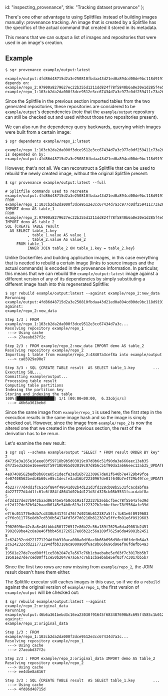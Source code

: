   id: "inspecting_provenance",
  title: "Tracking dataset provenance"
};

There's one other advantage to using Splitfiles instead of building
images manually: provenance tracking. An image that is created by a
Splitfile has the specifics of the actual command that created it stored
in its metadata.

This means that we can output a list of images and repositories that
were used in an image's creation.

## Example

```
$ sgr provenance example/output:latest

example/output:4fd86d48715d2a3e250810fbdaa43d21ed0a894cd00de9bc118d9191e6294741 depends on:
example/repo_2:97900a8279627ec22b355d1211dd824f78f5840b6a0e30e1d285f4e5c6120016
example/repo_1:103cb2da2da000f3dce9512e3cc67434d7a3c977c0df259411c73a2687244706
```

Since the Splitfile in the previous section imported tables from the two
generated repositories, these repositories are considered to be
`example/output`'s dependencies (note that the `example/output`
repository can still be checked out and used without those two
repositories present).

We can also run the dependency query backwards, querying which images were built from
a certain image:

```
$ sgr dependents example/repo_1:latest

example/repo_1:103cb2da2da000f3dce9512e3cc67434d7a3c977c0df259411c73a2687244706 is depended on by:
example/output:4fd86d48715d2a3e250810fbdaa43d21ed0a894cd00de9bc118d9191e6294741
```

However, that's not all. We can reconstruct a Splitfile that can be
used to rebuild the newly created image, without the original Splitfile
present:

```
$ sgr provenance example/output:latest --full

# Splitfile commands used to recreate example/output:4fd86d48715d2a3e250810fbdaa43d21ed0a894cd00de9bc118d9191e6294741
FROM example/repo_1:103cb2da2da000f3dce9512e3cc67434d7a3c977c0df259411c73a2687244706 IMPORT demo AS table_1
FROM example/repo_2:97900a8279627ec22b355d1211dd824f78f5840b6a0e30e1d285f4e5c6120016 IMPORT demo AS table_2
SQL {CREATE TABLE result
  AS SELECT table_1.key
          , table_1.value AS value_1
          , table_2.value AS value_2
     FROM table_1
          INNER JOIN table_2 ON table_1.key = table_2.key}
```

Unlike Dockerfiles and building application images, in this case
everything that is needed to rebuild a certain image (links to source
images and the actual commands) is encoded in the provenance
information. In particular, this means that we can rebuild the
`example/output:latest` image against a different version of any of its
dependencies by simply substituting a different image hash into this
regenerated Splitfile:

```
$ sgr rebuild example/output:latest --against example/repo_2:new_data
Rerunning example/output:4fd86d48715d2a3e250810fbdaa43d21ed0a894cd00de9bc118d9191e6294741 against:
example/repo_2:new_data

Step 1/3 : FROM example/repo_1:103cb2da2da000f3dce9512e3cc67434d7a3c...
Resolving repository example/repo_1
 ---> Using cache
 ---> 27aeabd37f2c

Step 2/3 : FROM example/repo_2:new_data IMPORT demo AS table_2
Resolving repository example/repo_2
Importing 1 table from example/repo_2:48407a3cef8a into example/output
 ---> ca85929a90e7

Step 3/3 : SQL {CREATE TABLE result  AS SELECT table_1.key        ...
Executing SQL...
Committing example/output...
Processing table result
Computing table partitions
Indexing the partition key
Storing and indexing the table
100%|█████████████████| 1/1 [00:00<00:00,  6.33objs/s]
 ---> 46b6a361bebd
```

Since the same image from `example/repo_1` is used here, the first step
in the execution results in the same image hash and so the image is
simply checked out. However, since the image from `example/repo_2` is
now the altered one that we created in the previous section, the rest of
the derivation has to be rerun.

Let's examine the new result:

```
$ sgr sql --schema example/output "SELECT * FROM result ORDER BY key"
2       d4735e3a265e16eee03f59718b9b5d03019c07d8b6c51f90da3a666eec13ab35        d4735e3a265e16eee03f59718b9b5d03019c07d8b6c51f90da3a666eec13ab35_UPDATED
3       4e07408562bedb8b60ce05c1decfe3ad16b72230967de01f640b7e4729b49fce        4e07408562bedb8b60ce05c1decfe3ad16b72230967de01f640b7e4729b49fce_UPDATED
4       4b227777d4dd1fc61c6f884f48641d02b4d121d3fd328cb08b5531fcacdabf8a        4b227777d4dd1fc61c6f884f48641d02b4d121d3fd328cb08b5531fcacdabf8a
5       ef2d127de37b942baad06145e54b0c619a1f22327b2ebbcfbec78f5564afe39d        ef2d127de37b942baad06145e54b0c619a1f22327b2ebbcfbec78f5564afe39d
6       e7f6c011776e8db7cd330b54174fd76f7d0216b612387a5ffcfb81e6f0919683        e7f6c011776e8db7cd330b54174fd76f7d0216b612387a5ffcfb81e6f0919683
7       7902699be42c8a8e46fbbb4501726517e86b22c56a189f7625a6da49081b2451        7902699be42c8a8e46fbbb4501726517e86b22c56a189f7625a6da49081b2451
8       2c624232cdd221771294dfbb310aca000a0df6ac8b66b696d90ef06fdefb64a3        2c624232cdd221771294dfbb310aca000a0df6ac8b66b696d90ef06fdefb64a3
9       19581e27de7ced00ff1ce50b2047e7a567c76b1cbaebabe5ef03f7c3017bb5b7        19581e27de7ced00ff1ce50b2047e7a567c76b1cbaebabe5ef03f7c3017bb5b7
```

Since the first two rows are now missing from `example/repo_2`, the JOIN
result doesn't have them either.

The Splitfile executor still caches images in this case, so if we do a `rebuild` against
the original version of `example/repo_1`, the first version of
`example/output` will be checked out:

```
$ sgr rebuild example/output:latest --against example/repo_2:original_data
Rerunning example/output:46b6a361bebd3c16ea23030f91645f683487690b8c695f4585c1b01238ec1d1d against:
example/repo_2:original_data

Step 1/3 : FROM example/repo_1:103cb2da2da000f3dce9512e3cc67434d7a3c...
Resolving repository example/repo_1
 ---> Using cache
 ---> 27aeabd37f2c

Step 2/3 : FROM example/repo_2:original_data IMPORT demo AS table_2
Resolving repository example/repo_2
 ---> Using cache
 ---> ee4dbe8a8167

Step 3/3 : SQL {CREATE TABLE result  AS SELECT table_1.key        ...
 ---> Using cache
 ---> 4fd86d48715d
```